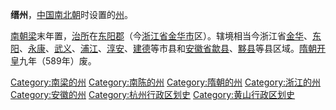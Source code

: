 '''缙州'''，[[中国|中国]][[南北朝|南北朝]]时设置的[[州|州]]。

[[南朝梁|南朝梁]]末年置，[[治所|治所]]在[[東陽郡_(六朝)|东阳郡]]（今[[浙江省|浙江省]][[金华市|金华市]]区）。辖境相当今浙江省[[金华市|金华]]、[[东阳市|东阳]]、[[永康市|永康]]、[[武义县|武义]]、[[浦江县|浦江]]、[[淳安县|淳安]]、[[建德市|建德]]等市县和[[安徽省|安徽省]][[歙县|歙县]]、[[黟县|黟县]]等县区域。[[隋朝|隋朝]][[开皇|开皇]]九年（589年）废。 

{{中国古代行政区划小作品}}
{{DEFAULTSORT:J}}
[[Category:南梁的州|Category:南梁的州]]
[[Category:南陈的州|Category:南陈的州]]
[[Category:隋朝的州|Category:隋朝的州]]
[[Category:浙江的州|Category:浙江的州]]
[[Category:安徽的州|Category:安徽的州]]
[[Category:杭州行政区划史|Category:杭州行政区划史]]
[[Category:黄山行政区划史|Category:黄山行政区划史]]